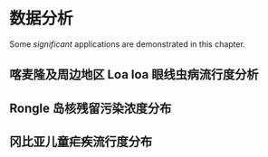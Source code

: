 # 数据分析

Some _significant_ applications are demonstrated in this chapter.

## 喀麦隆及周边地区 Loa loa 眼线虫病流行度分析

## Rongle 岛核残留污染浓度分布

## 冈比亚儿童疟疾流行度分布